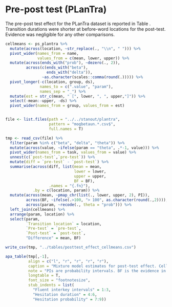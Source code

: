# Pre-post test (PLanTra)

The pre-post test effect for the PLanTra dataset is reported in Table \ref{tab:retesteffect}. Transition durations were shorter at before-word locations for the post-test. Evidence was negligible for any other comparisons.

```r
cellmeans <- ps_plantra %>% 
  mutate(across(location, ~str_replace(., "\\n", " "))) %>% 
  pivot_wider(names_from = name, 
              values_from = c(mean, lower, upper)) %>% 
  mutate(across(ends_with("prob"), ~dezero(., 2)),
         across(c(ends_with("beta"),
                  ends_with("delta")), 
                ~as.character(scales::comma(round(.))))) %>% 
  pivot_longer(-c(location, group, ds), 
               names_to = c(".value", "param"),
               names_sep = "_") %>% 
  mutate(est = str_c(mean, " [", lower, ", ", upper,"]")) %>% 
  select(-mean:-upper, -ds) %>% 
  pivot_wider(names_from = group, values_from = est) 


file <- list.files(path = "../../stanout/plantra", 
                   pattern = "mogbetaun.*.csv$",
                   full.names = T)

tmp <- read_csv(file) %>% 
  filter(param %in% c("beta", "delta", "theta")) %>% 
  mutate(across(value, ~ifelse(param == "theta", .*-1, value))) %>% 
  pivot_wider(names_from = task, values_from = value) %>% 
  unnest(c(`post-test`,`pre-test`)) %>% 
  mutate(diff = `pre-test` - `post-test`) %>% 
  summarise(across(diff, list(mean = mean, 
                              lower = lower, 
                              upper = upper,
                              BF = BF), 
                   .names = "{.fn}"),
            .by = c(location, param)) %>% 
  mutate(across(mean, ~pmap_chr(list(., lower, upper, 2), PI)),
         across(BF, ~ifelse(.>100, "> 100", as.character(round(.,2)))),
         across(param, ~recode(., theta = "prob"))) %>% 
  left_join(cellmeans) %>% 
  arrange(param, location) %>% 
  select(param, 
         `Transition location` = location,
         `Pre-test` = `pre-test`,
         `Post-test` = `post-test`, 
         "Difference" = mean, BF)

write_csv(tmp, "../tables/posttest_effect_cellmeans.csv")

apa_table(tmp[,-1],
          align = c("l", "r", "r", "r", "r"), 
          caption = "Mixture model estimates for post-test effect. Cell means are shown for the pre-test and post-test in msecs for fluent interkey intervals, the slowdown for long interkey intervals and the probability of hesitant transitions. The effect for post-test is shown on log scale (for interkey intervals) and logit scale for probability of hesitant interkey intervals. 95% PIs in brackets.",
          note = "PIs are probability intervals. BF is the evidence in favour of the alternative hypothesis over the null hypothesis.",
          longtable = T,
          font_size = "footnotesize",
          stub_indents = list(
            "Fluent interkey intervals" = 1:3, 
            "Hesitation duration" = 4:6,
            "Hesitation probability" = 7:9))

```


